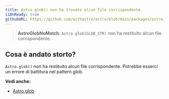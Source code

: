 ```yaml
---
title: Astro.glob() non ha trovato alcun file corrispondente.
i18nReady: true
githubURL: https://github.com/withastro/astro/blob/main/packages/astro/src/core/errors/errors-data.ts
---
```


> **AstroGlobNoMatch**: `Astro.glob(GLOB_STR)` non ha restituito alcun file corrispondente.

## Cosa è andato storto?
`Astro.glob()` non ha restituito alcun file corrispondente. Potrebbe esserci un errore di battitura nel pattern glob.

**Vedi anche:**
-  [Astro.glob](/it/reference/api-reference/#astroglob)
